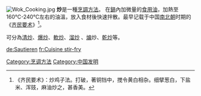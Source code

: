 {{not|炒賣}}
{{Expand language|en}}
[[File:Wok_Cooking.jpg|thumb]]
'''炒'''是一種[[烹調方法|烹調方法]]。
在[[鍋|鍋]]內加微量的[[食用油|食用油]]，加熱至160℃-240℃左右的油溫，放入食材後快速拌散。最早记载于中国[[南北朝|南北朝]]时期的《[[齐民要术|齐民要术]]》<ref>《齐民要术》：炒鸡子法。打破，著铜铛中，搅令黄白相杂。细擘葱白，下盐米、浑豉，麻油炒之，甚香美。</ref>。

可分為[[清炒|清炒]]、[[爆炒|爆炒]]、[[軟炒|軟炒]]、[[溜炒|溜炒]] 、[[煸|煸]]炒、[[乾炒|乾炒]]等。

{{commons|Stir-fry}}
{{Cookbook|Stir-fry}}

{{Food-and-drink-stub}}
{{烹飪技術}}
[[Category:烹调方法|Category:烹调方法]]
[[Category:中国发明|Category:中国发明]]

[[de:Sautieren|de:Sautieren]]
[[fr:Cuisine_stir-fry|fr:Cuisine stir-fry]]